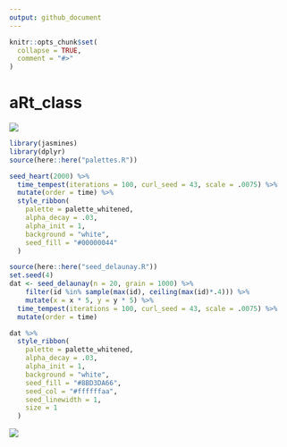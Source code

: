 ```yaml
---
output: github_document
---
```


<!-- README.md is generated from README.Rmd. Please edit that file -->

```r
knitr::opts_chunk$set(
  collapse = TRUE,
  comment = "#>"
)
```

# aRt_class

![](unconf.png)

```r
library(jasmines)
library(dplyr)
source(here::here("palettes.R"))

seed_heart(2000) %>%
  time_tempest(iterations = 100, curl_seed = 43, scale = .0075) %>%
  mutate(order = time) %>%
  style_ribbon(
  	palette = palette_whitened,
    alpha_decay = .03, 
  	alpha_init = 1, 
  	background = "white",
  	seed_fill = "#00000044"
  ) 
```


```r
source(here::here("seed_delaunay.R"))
set.seed(4)
dat <- seed_delaunay(n = 20, grain = 1000) %>%
	filter(id %in% sample(max(id), ceiling(max(id)*.4))) %>%
	mutate(x = x * 5, y = y * 5) %>%
  time_tempest(iterations = 100, curl_seed = 43, scale = .0075) %>%
  mutate(order = time) 

dat %>%
  style_ribbon(
  	palette = palette_whitened,
    alpha_decay = .03, 
  	alpha_init = 1, 
  	background = "white",
  	seed_fill = "#8BD3DA66", 
  	seed_col = "#ffffffaa",
  	seed_linewidth = 1,
  	size = 1
  )
```



![](words_4.png)